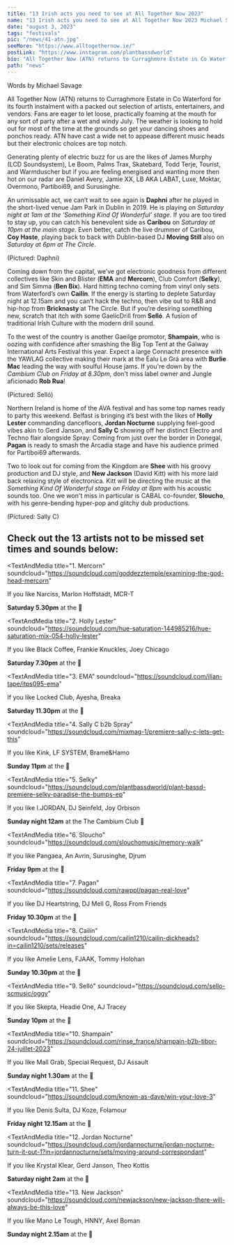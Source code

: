 ---
title: "13 Irish acts you need to see at All Together Now 2023"
name: "13 Irish acts you need to see at All Together Now 2023 Michael Savage"
date: "august 3, 2023"
tags: "festivals"
pic: "/news/41-atn.jpg"
seeMore: "https://www.alltogethernow.ie/"
postLink: "https://www.instagram.com/plantbassdworld"
bio: "All Together Now (ATN) returns to Curraghmore Estate in Co Waterford for its fourth instalment with a packed out selection of artists, entertainers, and vendors"
path: "news"
---

<p className="smallText">Words by Michael Savage</p>

All Together Now (ATN) returns to Curraghmore Estate in Co Waterford for its fourth instalment with a packed out selection of artists, entertainers, and vendors. Fans are eager to let loose, practically foaming at the mouth for any sort of party after a wet and windy July. The weather is looking to hold out for most of the time at the grounds so get your dancing shoes and ponchos ready. ATN have cast a wide net to appease different music heads but their electronic choices are top notch.

<Picture src="/news/41-site.jpg" alt="Curraghmore estate" size={1200} />

Generating plenty of electric buzz for us are the likes of James Murphy (LCD Soundsystem), Le Boom, Palms Trax, Skatebard, Todd Terje, Tourist, and Warmduscher but if you are feeling energised and wanting more then hot on our radar are Daniel Avery, Jamie XX, LB AKA LABAT, Luxe, Moktar, Overmono, Partiboi69, and Surusinghe.

An unmissable act, we can’t wait to see again is **Daphni** after he played in the short-lived venue Jam Park in Dublin in 2019. He is playing on _Saturday night at 1am at the ‘Something Kind Of Wonderful’ stage_. If you are too tired to stay up, you can catch his benevolent side as **Caribou** on _Saturday at 10pm at the main stage_. Even better, catch the live drummer of Caribou, **Coy Haste**, playing back to back with Dublin-based DJ **Moving Still** also on _Saturday at 6pm at The Circle_.

<Picture src="/news/41-daphni.png" alt="Daphni DJ cover" size={1200} withSubtitle />
<p className="smallText">(Pictured: Daphni)</p>

Coming down from the capital, we’ve got electronic goodness from different collectives like Skin and Blister (**EMA** and **Mercorn**), Club Comfort (**Selky**), and Sim Simma (**Ben Bix**). Hard hitting techno coming from vinyl only sets from Waterford’s own **Cailín**. If the energy is starting to deplete Saturday night at 12.15am and you can’t hack the techno, then vibe out to R&B and hip-hop from **Bricknasty** at The Circle. But if you’re desiring something new, scratch that itch with some GaelicDrill from **Selló**. A fusion of traditional Irish Culture with the modern drill sound.

To the west of the country is another Gaeilge promotor, **Shampain**, who is oozing with confidence after smashing the Big Top Tent at the Galway International Arts Festival this year. Expect a large Connacht presence with the YAWLAG collective making their mark at the Éalu Le Grá area with **Burlie Mac** leading the way with soulful House jams. If you're down by the _Cambium Club on Friday at 8.30pm_, don't miss label owner and Jungle aficionado **Rob Rua**!

<Picture src="/news/41-sello.webp" alt="selló rapper cover" size={1200} withSubtitle />
<p className="smallText">(Pictured: Selló)</p>

Northern Ireland is home of the AVA festival and has some top names ready to party this weekend. Belfast is bringing it’s best with the likes of **Holly Lester** commanding dancefloors, **Jordan Nocturne** supplying feel-good vibes akin to Gerd Janson, and **Sally C** showing off her distinct Electro and Techno flair alongside Spray. Coming from just over the border in Donegal, **Pagan** is ready to smash the Arcadia stage and have his audience primed for Partiboi69 afterwards.

Two to look out for coming from the Kingdom are **Shee** with his groovy production and DJ style, and **New Jackson** (David Kitt) with his more laid back relaxing style of electronica. Kitt will be directing the music at the _Something Kind Of Wonderful stage on Friday at 8pm_ with his acoustic sounds too. One we won't miss in particular is CABAL co-founder, **Sloucho**, with his genre-bending hyper-pop and glitchy dub productions.

<Picture src="/news/41-sally-c.png" alt="sally c DJ cover" size={1200} withSubtitle />
<p className="smallText">(Pictured: Sally C)</p>

<h2>Check out the 13 artists not to be missed set times and sounds below:</h2>

<TextAndMedia
  title="1. Mercorn"
  soundcloud="https://soundcloud.com/goddezztemple/examining-the-god-head-mercorn"
>

If you like Narciss, Marlon Hoffstadt, MCR-T

<b>Saturday 5.30pm</b> at the <HoverLink
  name="AVA In The Woods stage"
  url="https://www.alltogethernow.ie/ava-1"
  external
/> 📍

</TextAndMedia>

<TextAndMedia
  title="2. Holly Lester"
  soundcloud="https://soundcloud.com/hue-saturation-144985216/hue-saturation-mix-054-holly-lester"
>

If you like Black Coffee, Frankie Knuckles, Joey Chicago

<b>Saturday 7.30pm</b> at the <HoverLink
  name="AVA In The Woods stage"
  url="https://www.alltogethernow.ie/ava-1"
  external
/> 📍

</TextAndMedia>

<TextAndMedia 
  title="3. EMA"
  soundcloud="https://soundcloud.com/ilian-tape/itps095-ema"
>
If you like Locked Club, Ayesha, Breaka

<b>Saturday 11.30pm</b> at the <HoverLink
  name="AVA In The Woods stage"
  url="https://www.alltogethernow.ie/ava-1"
  external
/> 📍

</TextAndMedia>

<TextAndMedia
  title="4. Sally C b2b Spray"
  soundcloud="https://soundcloud.com/mixmag-1/premiere-sally-c-lets-get-this"
>

If you like Kink, LF SYSTEM, Brame&Hamo

<b>Sunday 11pm</b> at the <HoverLink
  name="AVA In The Woods stage"
  url="https://www.alltogethernow.ie/ava-1"
  external
/> 📍

</TextAndMedia>

<TextAndMedia
  title="5. Selky"
  soundcloud="https://soundcloud.com/plantbassdworld/plant-bassd-premiere-selky-paradise-the-bumps-ep"
>

If you like I.JORDAN, DJ Seinfeld, Joy Orbison

<b>Sunday night 12am</b> at the The Cambium Club 📍

</TextAndMedia>

<TextAndMedia 
  title="6. Sloucho"
  soundcloud="https://soundcloud.com/slouchomusic/memory-walk" 
>
If you like Pangaea, An Avrin, Surusinghe, Djrum

<b>Friday 9pm</b> at the <HoverLink
  name="Arcadia stage"
  url="https://www.alltogethernow.ie/arcadia"
  external
/> 📍

</TextAndMedia>

<TextAndMedia 
  title="7. Pagan"
  soundcloud="https://soundcloud.com/rawppl/pagan-real-love"
>
If you like DJ Heartstring, DJ Mell G, Ross From Friends

<b>Friday 10.30pm</b> at the <HoverLink
  name="Arcadia stage"
  url="https://www.alltogethernow.ie/arcadia"
  external
/> 📍

</TextAndMedia>

<TextAndMedia
  title="8. Cailín"
  soundcloud="https://soundcloud.com/cailin1210/cailin-dickheads?in=cailin1210/sets/releases"
>
If you like Amelie Lens, FJAAK, Tommy Holohan

<b>Sunday 10.30pm</b> at the <HoverLink
  name="Arcadia stage"
  url="https://www.alltogethernow.ie/arcadia"
  external
/> 📍

</TextAndMedia>

<TextAndMedia 
  title="9. Selló"
  soundcloud="https://soundcloud.com/sello-scmusic/oggy"
>
If you like Skepta, Headie One, AJ Tracey

<b>Sunday 10pm</b> at the <HoverLink
  name="Arcadia stage"
  url="https://www.alltogethernow.ie/arcadia"
  external
/> 📍

</TextAndMedia>

<TextAndMedia
  title="10. Shampain"
  soundcloud="https://soundcloud.com/rinse_france/shampain-b2b-tibor-24-juillet-2023"
>
  If you like Mall Grab, Special Request, DJ Assault

<b>Sunday night 1.30am</b> at the <HoverLink
  name="Global Roots stage"
  url="https://www.alltogethernow.ie/global-roots"
  external
/> 📍

</TextAndMedia>

<TextAndMedia 
  title="11. Shee"
  soundcloud="https://soundcloud.com/known-as-dave/win-your-love-3" 
>
  If you like Denis Sulta, DJ Koze, Folamour

<b>Friday night 12.15am</b> at the <HoverLink
  name="Ping Pong Disco"
  url="https://www.alltogethernow.ie/pingpong"
  external
/> 📍

</TextAndMedia>

<TextAndMedia
  title="12. Jordan Nocturne"
  soundcloud="https://soundcloud.com/jordannocturne/jordan-nocturne-turn-it-out-1?in=jordannocturne/sets/moving-around-correspondant"
>
  If you like Krystal Klear, Gerd Janson, Theo Kottis

<b>Saturday night 2am</b> at the <HoverLink
  name="Ping Pong Disco"
  url="https://www.alltogethernow.ie/pingpong"
  external
/> 📍

</TextAndMedia>

<TextAndMedia
  title="13. New Jackson"
  soundcloud="https://soundcloud.com/newjackson/new-jackson-there-will-always-be-this-love"
>
  If you like Mano Le Tough, HNNY, Axel Boman

<b>Sunday night 2.15am</b> at the <HoverLink
  name="Lovely Days stage"
  url="https://www.alltogethernow.ie/guinness-lovely-days"
  external
/> 📍

</TextAndMedia>
